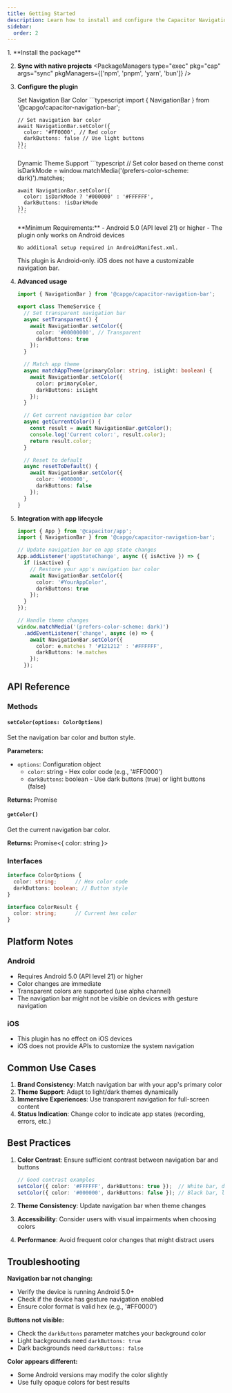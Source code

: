 ```yaml
---
title: Getting Started
description: Learn how to install and configure the Capacitor Navigation Bar plugin to customize the Android navigation bar color and style.
sidebar:
  order: 2
---
```



<Steps>
1. **Install the package**
   <PackageManagers pkg="@capgo/capacitor-navigation-bar" pkgManagers={['npm', 'pnpm', 'yarn', 'bun']} />

2. **Sync with native projects**
   <PackageManagers type="exec" pkg="cap" args="sync" pkgManagers={['npm', 'pnpm', 'yarn', 'bun']} />

3. **Configure the plugin**
   
   <CardGrid>
     <MicroCard>
       <span slot="title">Set Navigation Bar Color</span>
       ```typescript
       import { NavigationBar } from '@capgo/capacitor-navigation-bar';

       // Set navigation bar color
       await NavigationBar.setColor({
         color: '#FF0000', // Red color
         darkButtons: false // Use light buttons
       });
       ```
     </MicroCard>
     <MicroCard>
       <span slot="title">Dynamic Theme Support</span>
       ```typescript
       // Set color based on theme
       const isDarkMode = window.matchMedia('(prefers-color-scheme: dark)').matches;
       
       await NavigationBar.setColor({
         color: isDarkMode ? '#000000' : '#FFFFFF',
         darkButtons: !isDarkMode
       });
       ```
     </MicroCard>
   </CardGrid>

   <Tabs>
     <TabItem label="Android">
       **Minimum Requirements:**
       - Android 5.0 (API level 21) or higher
       - The plugin only works on Android devices
       
       No additional setup required in AndroidManifest.xml.
     </TabItem>
     <TabItem label="iOS">
       This plugin is Android-only. iOS does not have a customizable navigation bar.
     </TabItem>
   </Tabs>

4. **Advanced usage**
   ```typescript
   import { NavigationBar } from '@capgo/capacitor-navigation-bar';

   export class ThemeService {
     // Set transparent navigation bar
     async setTransparent() {
       await NavigationBar.setColor({
         color: '#00000000', // Transparent
         darkButtons: true
       });
     }

     // Match app theme
     async matchAppTheme(primaryColor: string, isLight: boolean) {
       await NavigationBar.setColor({
         color: primaryColor,
         darkButtons: isLight
       });
     }

     // Get current navigation bar color
     async getCurrentColor() {
       const result = await NavigationBar.getColor();
       console.log('Current color:', result.color);
       return result.color;
     }

     // Reset to default
     async resetToDefault() {
       await NavigationBar.setColor({
         color: '#000000',
         darkButtons: false
       });
     }
   }
   ```

5. **Integration with app lifecycle**
   ```typescript
   import { App } from '@capacitor/app';
   import { NavigationBar } from '@capgo/capacitor-navigation-bar';

   // Update navigation bar on app state changes
   App.addListener('appStateChange', async ({ isActive }) => {
     if (isActive) {
       // Restore your app's navigation bar color
       await NavigationBar.setColor({
         color: '#YourAppColor',
         darkButtons: true
       });
     }
   });

   // Handle theme changes
   window.matchMedia('(prefers-color-scheme: dark)')
     .addEventListener('change', async (e) => {
       await NavigationBar.setColor({
         color: e.matches ? '#121212' : '#FFFFFF',
         darkButtons: !e.matches
       });
     });
   ```
</Steps>

## API Reference

### Methods

#### `setColor(options: ColorOptions)`
Set the navigation bar color and button style.

**Parameters:**
- `options`: Configuration object
  - `color`: string - Hex color code (e.g., '#FF0000')
  - `darkButtons`: boolean - Use dark buttons (true) or light buttons (false)

**Returns:** Promise<void>

#### `getColor()`
Get the current navigation bar color.

**Returns:** Promise<{ color: string }>

### Interfaces

```typescript
interface ColorOptions {
  color: string;      // Hex color code
  darkButtons: boolean; // Button style
}

interface ColorResult {
  color: string;      // Current hex color
}
```

## Platform Notes

### Android
- Requires Android 5.0 (API level 21) or higher
- Color changes are immediate
- Transparent colors are supported (use alpha channel)
- The navigation bar might not be visible on devices with gesture navigation

### iOS
- This plugin has no effect on iOS devices
- iOS does not provide APIs to customize the system navigation

## Common Use Cases

1. **Brand Consistency**: Match navigation bar with your app's primary color
2. **Theme Support**: Adapt to light/dark themes dynamically
3. **Immersive Experiences**: Use transparent navigation for full-screen content
4. **Status Indication**: Change color to indicate app states (recording, errors, etc.)

## Best Practices

1. **Color Contrast**: Ensure sufficient contrast between navigation bar and buttons
   ```typescript
   // Good contrast examples
   setColor({ color: '#FFFFFF', darkButtons: true });  // White bar, dark buttons
   setColor({ color: '#000000', darkButtons: false }); // Black bar, light buttons
   ```

2. **Theme Consistency**: Update navigation bar when theme changes
3. **Accessibility**: Consider users with visual impairments when choosing colors
4. **Performance**: Avoid frequent color changes that might distract users

## Troubleshooting

**Navigation bar not changing:**
- Verify the device is running Android 5.0+
- Check if the device has gesture navigation enabled
- Ensure color format is valid hex (e.g., '#FF0000')

**Buttons not visible:**
- Check the `darkButtons` parameter matches your background color
- Light backgrounds need `darkButtons: true`
- Dark backgrounds need `darkButtons: false`

**Color appears different:**
- Some Android versions may modify the color slightly
- Use fully opaque colors for best results
